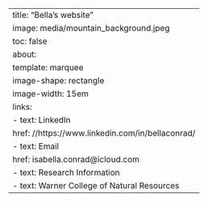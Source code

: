 ---
title: "Bella's website"
image: media/mountain_background.jpeg
toc: false
about:
  template: marquee
  image-shape: rectangle
  image-width: 15em
  links: 
    - text: LinkedIn
      href: //https://www.linkedin.com/in/bellaconrad/
    - text: Email
      href: isabella.conrad@icloud.com
    - text: Research Information
    - text: Warner College of Natural Resources
---